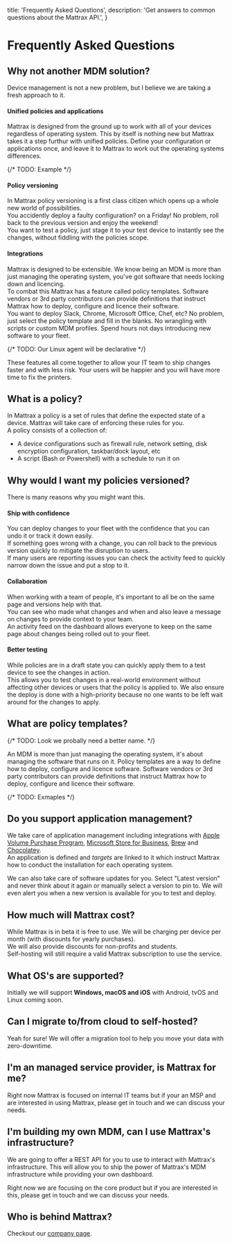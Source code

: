   title: 'Frequently Asked Questions',
  description:
    'Get answers to common questions about the Mattrax API.',
}

# Frequently Asked Questions

## Why not another MDM solution?

Device management is not a new problem, but I believe we are taking a fresh approach to it.

<h4 class="text-xl ">Unified policies and applications</h4>

Mattrax is designed from the ground up to work with all of your devices regardless of operating system. This by itself is nothing new but Mattrax takes it a step furthur with unified policies. Define your configuration or applications once, and leave it to Mattrax to work out the operating systems differences.

{/* TODO: Example */}

<h4 class="text-xl ">Policy versioning</h4>

In Mattrax policy versioning is a first class citizen which opens up a whole new world of possibilities. <br/>
You accidently deploy a faulty configuration? on a Friday! No problem, roll back to the previous version and enjoy the weekend! <br/> 
You want to test a policy, just stage it to your test device to instantly see the changes, without fiddling with the policies scope.

<h4 class="text-xl ">Integrations</h4>

Mattrax is designed to be extensible. We know being an MDM is more than just managing the operating system, you've got software that needs locking down and licencing. <br />
To combat this Mattrax has a feature called policy templates. Software vendors or 3rd party contributors can provide definitions that instruct Mattrax how to deploy, configure and licence their software. <br />
You want to deploy Slack, Chrome, Microsoft Office, Chef, etc? No problem, just select the policy template and fill in the blanks. No wrangling with scripts or custom MDM profiles. Spend hours not days introducing new software to your fleet.

{/* TODO: Our Linux agent will be declarative */}

These features all come together to allow your IT team to ship changes faster and with less risk. Your users will be happier and you will have more time to fix the printers.

## What is a policy?

In Mattrax a policy is a set of rules that define the expected state of a device. Mattrax will take care of enforcing these rules for you. <br /> A policy consists of a collection of:
 - A device configurations such as firewall rule, network setting, disk encryption configuration, taskbar/dock layout, etc
 - A script (Bash or Powershell) with a schedule to run it on

## Why would I want my policies versioned?

There is many reasons why you might want this.

<h4 class="text-xl">Ship with confidence</h4>

You can deploy changes to your fleet with the confidence that you can undo it or track it down easily. <br />
If something goes wrong with a change, you can roll back to the previous version quickly to mitigate the disruption to users. <br />
If many users are reporting issues you can check the activity feed to quickly narrow down the issue and put a stop to it.

<h4 class="text-xl">Collaboration</h4>

When working with a team of people, it's important to all be on the same page and versions help with that. <br />
You can see who made what changes and when and also leave a message on changes to provide context to your team. <br />
An activity feed on the dashboard allows everyone to keep on the same page about changes being rolled out to your fleet.

<h4 class="text-xl">Better testing</h4>

While policies are in a draft state you can quickly apply them to a test device to see the changes in action. <br />
This allows you to test changes in a real-world environment without affecting other devices or users that the policy is applied to. We also ensure the deploy is done with a high-priority because no one wants to be left wait around for the changes to apply.

## What are policy templates?

{/* TODO: Look we probally need a better name. */}

An MDM is more than just managing the operating system, it's about managing the software that runs on it. Policy templates are a way to define how to deploy, configure and licence software. Software vendors or 3rd party contributors can provide definitions that instruct Mattrax how to deploy, configure and licence their software. <br />

{/* TODO: Exmaples */}

## Do you support application management?

We take care of application management including integrations with [Apple Volume Purchase Program](https://www.apple.com/business/vpp/), [Microsoft Store for Business](https://www.microsoft.com/en-us/store/b/business), [Brew](https://brew.sh) and [Chocolatey](https://chocolatey.org). <br />
An application is defined and *targets* are linked to it which instruct Mattrax how to conduct the installation for each operating system. <br />

We can also take care of software updates for you. Select "Latest version" and never think about it again or manually select a version to pin to. We will even alert you when a new version is available for you to test and deploy.

## How much will Mattrax cost?

While Mattrax is in beta it is free to use. We will be charging per device per month (with discounts for yearly purchases). <br />
We will also provide discounts for non-profits and students. <br />
Self-hosting will still require a valid Mattrax subscription to use the service.

## What OS's are supported?

Initially we will support **Windows, macOS and iOS** with Android, tvOS and Linux coming soon.

## Can I migrate to/from cloud to self-hosted?

Yeah for sure! We will offer a migration tool to help you move your data with zero-downtime.

## I'm an managed service provider, is Mattrax for me?

Right now Mattrax is focused on internal IT teams but if your an MSP and are interested in using Mattrax, please get in touch and we can discuss your needs.

## I'm building my own MDM, can I use Mattrax's infrastructure?

We are going to offer a REST API for you to use to interact with Mattrax's infrastructure. This will allow you to ship the power of Mattrax's MDM infrastructure while providing your own dashboard. <br />

Right now we are focusing on the core product but if you are interested in this, please get in touch and we can discuss your needs.

## Who is behind Mattrax?

Checkout our [company page](https://mattrax.app/company).